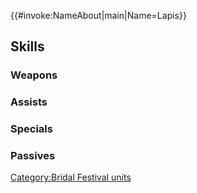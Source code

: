 {{#invoke:NameAbout|main|Name=Lapis}}{{HeroPage Tabs}}
{{Hero Infobox
|Name=Lapis
|Title=Mighty Bride
|WeaponType=Red Sword
|MoveType=Cavalry
|Origin=Fire Emblem Engage
|Gender=Female
|actorEN=Kimberly Woods
|actorJP=高柳知葉
|artist=みわべさくら
|additionDate=May 20, 2024
|releaseDate=May 20, 2024
|cv1=14
|cv2=300600
|TagID=花嫁ラピス
|InternalID=1097
|Properties=special,hat,tiara
|description=Prince Alcryst's retainer. Afraid of getting her outfit dirty, she is behaving a little more modestly than usual. Appears in Fire Emblem Engage.
}}
{{Stats Page
|Lv1HP=19|Lv1ATK=12|Lv1SPD=8|Lv1DEF=8|Lv1RES=5
|GRHP=50|GRATK=70|GRSPD=90|GRDEF=50|GRRES=45
}}
==Skills==
===Weapons===
{{Weapons Table
|weapon1=Iron Sword
|weapon1Default=1
|weapon1Unlock=1
|weapon2=Steel Sword
|weapon2Default=2
|weapon2Unlock=2
|weapon3=Silver Sword
|weapon3Default=4
|weapon3Unlock=3
|weapon4=Wildflower Edge
|weapon4Default=5
|weapon4Unlock=5
}}
===Assists===
{{Assists Table}}
===Specials===
{{Specials Table
|special1=Buckler
|special1Default=4
|special1Unlock=3
|special2=Escutcheon
|special2Unlock=4
}}
===Passives===
{{Passives Table
|passiveA1=Darting Blow 1
|passiveA2=Swift Sparrow 1
|passiveA3=Swift Sparrow 2
|passiveA4=Flared Sparrow
|passiveA1Unlock=2
|passiveA2Unlock=3
|passiveA3Unlock=4
|passiveA4Unlock=5
|passiveB1=Flow Guard 1
|passiveB2=Flow Guard 2
|passiveB3=Flow Guard 3
|passiveB4=Flow Guard 4
|passiveB1Unlock=2
|passiveB2Unlock=3
|passiveB3Unlock=4
|passiveB4Unlock=5
|passiveC1=Panic Smoke 1
|passiveC2=Panic Smoke 2
|passiveC3=Panic Smoke 3
|passiveC4=Panic Smoke 4
|passiveC1Unlock=2
|passiveC2Unlock=3
|passiveC3Unlock=4
|passiveC4Unlock=5
}}
{{Heroes Navbox}}
[[Category:Bridal Festival units]]